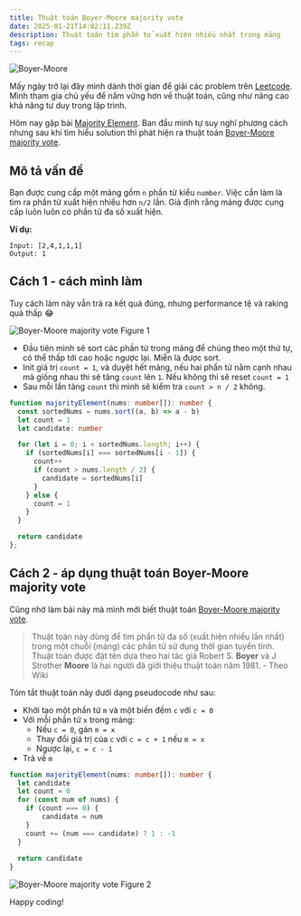 ```yaml
---
title: Thuật toán Boyer-Moore majority vote
date: 2025-01-21T14:02:11.239Z
description: Thuật toán tìm phần tử xuất hiện nhiều nhất trong mảng
tags: recap
---
```


![Boyer-Moore](/img/boyer-moore.svg)

Mấy ngày trở lại đây mình dành thời gian để giải các problem trên [Leetcode](https://leetcode.com/u/heythien/). Mình tham gia chủ yếu để nắm vững hơn về thuật toán, cũng như nâng cao khả năng tư duy trong lập trình.

Hôm nay gặp bài [Majority Element](https://leetcode.com/problems/majority-element/description). Ban đầu mình tự suy nghĩ phương cách nhưng sau khi tìm hiểu solution thì phát hiện ra thuật toán [Boyer-Moore majority vote](https://en.wikipedia.org/wiki/Boyer%E2%80%93Moore_majority_vote_algorithm).

## Mô tả vấn đề

Bạn được cung cấp một mảng gồm `n` phần tử kiểu `number`. Việc cần làm là tìm ra phần tử xuất hiện nhiều hơn `n/2` lần. Giả định rằng mảng được cung cấp luôn luôn có phần tử đa số xuất hiện.

**Ví dụ:**

```
Input: [2,4,1,1,1]
Output: 1
```

## Cách 1 - cách mình làm

Tuy cách làm này vẫn trả ra kết quả đúng, nhưng performance tệ và raking quá thấp 😂

<Image src="/img/boyer-moore-fg-1.webp" alt="Boyer-Moore majority vote Figure 1" caption="Thời gian chạy chỉ beat 12.66%. Con số này nên là >50%"/>

- Đầu tiên mình sẽ sort các phần tử trong mảng để chúng theo một thứ tự, có thể thấp tới cao hoặc ngược lại. Miễn là được sort.
- Init giá trị `count = 1`, và duyệt hết mảng, nếu hai phần tử nằm cạnh nhau mà giống nhau thì sẽ tăng `count` lên `1`. Nếu không thì sẽ reset `count = 1`
- Sau mỗi lần tăng `count` thì mình sẽ kiểm tra `count > n / 2` không.


```ts
function majorityElement(nums: number[]): number {
  const sortedNums = nums.sort((a, b) => a - b)
  let count = 1
  let candidate: number

  for (let i = 0; i < sortedNums.length; i++) {
    if (sortedNums[i] === sortedNums[i - 1]) {
      count++
      if (count > nums.length / 2) {
        candidate = sortedNums[i]
      }
    } else {
      count = 1
    }
  }

  return candidate
};
```

## Cách 2 - áp dụng thuật toán Boyer-Moore majority vote

Cũng nhờ làm bài này mà mình mới biết thuật toán [Boyer-Moore majority vote](https://en.wikipedia.org/wiki/Boyer%E2%80%93Moore_majority_vote_algorithm). 

> Thuật toán này dùng để tìm phần tử đa số (xuất hiện nhiều lần nhất) trong một chuỗi (mảng) các phần tử sử dụng thời gian tuyến tính. Thuật toán được đặt tên dựa theo hai tác giả Robert S. **Boyer** và J Strother **Moore** là hai người đã giới thiệu thuật toán năm 1981. - Theo Wiki

Tóm tắt thuật toán này dưới dạng pseudocode như sau:

- Khởi tạo một phần tử `m` và một biến đếm `c` với `c = 0`
- Với mỗi phần tử `x` trong mảng:
  - Nếu `c = 0`, gán `m = x`
  - Thay đổi giá trị của `c` với `c = c + 1` nếu `m = x`
  - Ngược lại, `c = c - 1`
- Trả về `m`

```ts
function majorityElement(nums: number[]): number {
  let candidate
  let count = 0
  for (const num of nums) {
    if (count === 0) {
        candidate = num
    }
    count += (num === candidate) ? 1 : -1
  }
  
  return candidate
}
```

<Image src="/img/boyer-moore-fg-2.webp" alt="Boyer-Moore majority vote Figure 2" caption="Mình đã submit lại và kết quả 74.03%"/>

Happy coding!
